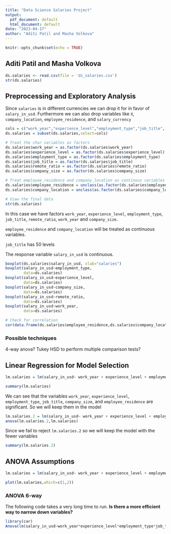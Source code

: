 ```yaml
---
title: "Data Science Salaries Project"
output:
  pdf_document: default
  html_document: default
date: "2023-04-17"
author: "Aditi Patil and Masha Volkova"
---
```


```r
knitr::opts_chunk$set(echo = TRUE)
```

## Aditi Patil and Masha Volkova 

```r
ds.salaries <- read.csv(file = 'ds_salaries.csv')
str(ds.salaries)
```

## Preprocessing and Exploratory Analysis
Since `salaries` is in different currencies we can drop it for in favor of `salary_in_usd`. Furthermore we can also drop variables like `X`, `company_location`, `employee_residence`, and `salary_currency`
```r
cols = c("work_year","experience_level","employment_type","job_title", "remote_ratio", "company_size","employee_residence", "company_location","salary_in_usd")
ds.salaries = subset(ds.salaries,select=cols)

# Treat the char variables as factors
ds.salaries$work_year = as.factor(ds.salaries$work_year)
ds.salaries$experience_level = as.factor(ds.salaries$experience_level)
ds.salaries$employment_type = as.factor(ds.salaries$employment_type)
ds.salaries$job_title = as.factor(ds.salaries$job_title)
ds.salaries$remote_ratio = as.factor(ds.salaries$remote_ratio)
ds.salaries$company_size = as.factor(ds.salaries$company_size)

# Treat employee_residence and company_location as continous variables
ds.salaries$employee_residence = unclass(as.factor(ds.salaries$employee_residence))
ds.salaries$company_location = unclass(as.factor(ds.salaries$company_location))

# View the final data
str(ds.salaries)
```

In this case we have factors `work_year`, `experience_level`, `employment_type`, `job_title`, `remote_ratio`, `work_year` and `company_size`.

`employee_residence` and `company_location` will be treated as continuous variables.

`job_title` has 50 levels

The response variable `salary_in_usd` is continuous.

```r
boxplot(ds.salaries$salary_in_usd, xlab="salaries")
boxplot(salary_in_usd~employment_type,
        data=ds.salaries)
boxplot(salary_in_usd~experience_level,
        data=ds.salaries)
boxplot(salary_in_usd~company_size,
        data=ds.salaries)
boxplot(salary_in_usd~remote_ratio,
        data=ds.salaries)
boxplot(salary_in_usd~work_year,
        data=ds.salaries)
```

```r
# Check for correlation
cor(data.frame(ds.salaries$employee_residence,ds.salaries$company_location))
```

### Possible techniques
4-way anova?
Tukey HSD to perform multiple comparison tests?

## Linear Regression for Model Selection
```r
lm.salaries = lm(salary_in_usd~ work_year + experience_level + employment_type + job_title + employee_residence + remote_ratio + company_location + company_size, data = ds.salaries)

summary(lm.salaries)
```
We can see that the variables `work_year`, `experience_level`, `employment_type`, `job_title`, `company_size`, and `employee_residence` are significant. So we will keep them in the model
```r
lm.salaries.2 = lm(salary_in_usd~ work_year + experience_level + employment_type + job_title + employee_residence +   + company_size, data = ds.salaries)
anova(lm.salaries.2,lm.salaries)
```
Since we fail to reject `lm.salaries.2` so we will keep the model with the fewer variables 
```r
summary(lm.salaries.2)
```
## ANOVA Assumptions
```r
lm.salaries = lm(salary_in_usd~ work_year + experience_level + employment_type + job_title + employee_residence + company_size, data = ds.salaries)

plot(lm.salaries,which=c(1,2))

```

### ANOVA 6-way
The following code takes a very long time to run. **Is there a more efficient way to narrow down variables?**
```r
library(car)
Anova(lm(salary_in_usd~work_year*experience_level*employment_type*job_title*employee_residence* company_size,data=ds.salaries), type=2)
```



